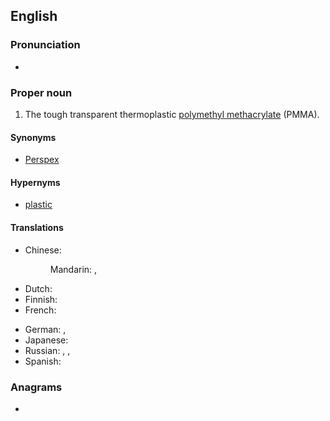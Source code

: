 {{also|lucite}}
==English==

===Pronunciation===
* {{homophones|en|leucite}}

===Proper noun===
{{en-proper noun}}
{{wikipedia}}

# The tough transparent thermoplastic [[polymethyl methacrylate]] (PMMA).

====Synonyms====
* [[Perspex]]

====Hypernyms====
* [[plastic]]

====Translations====
{{trans-top|brand of tough transparent thermoplastic}}
* Chinese:
*: Mandarin: {{t+|cmn|有機玻璃|sc=Hani}}, {{t+|cmn|有机玻璃|tr=yǒujī bōli|sc=Hani}}
* Dutch: {{t+|nl|plexiglas|n}}
* Finnish: {{t|fi|pleksilasi}}
* French: {{t+|fr|plexiglas|m}}
{{trans-mid}}
* German: {{t+|de|Acrylglas|n}}, {{t|de|Plexiglas|n}}
* Japanese: {{t|ja|プレキシガラス|tr=purekishigarasu|sc=Jpan}}
* Russian: {{t+|ru|плексигла́с|m}}, {{t+|ru|оргстекло́|n}}, {{t|ru|[[органический|органи́ческое]] [[стекло́]]|n}}
* Spanish: {{t|es|plexiglás|m}}
{{trans-bottom}}

===Anagrams===
* {{anagrams|en|a=ceiltu|luetic}}